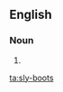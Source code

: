 ==English==

===Noun===
{{head|en|noun}}

# {{alternative spelling of|slyboots|lang=en}}

[[ta:sly-boots]]